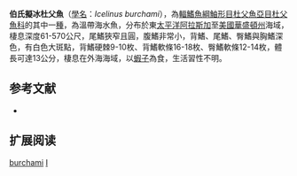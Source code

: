 {{Speciesbox
| name = 伯氏擬冰杜父魚
| image = 
| image_width = 250px
| status = NE
| status_system = IUCN3.1
| genus = Icelinus
| species = burchami
| authority = Evermann & Goldsborough, 1907
| synonyms = 
}}
'''伯氏擬冰杜父魚'''（[[學名|學名]]：''Icelinus burchami''），為[[輻鰭魚綱|輻鰭魚綱]][[鮋形目|鮋形目]][[杜父魚亞目|杜父魚亞目]][[杜父魚科|杜父魚科]]的其中一[[種|種]]，為溫帶海水魚，分布於東[[太平洋|太平洋]][[阿拉斯加|阿拉斯加]]至[[美國|美國]][[華盛頓州|華盛頓州]]海域，棲息深度61-570公尺，尾鰭狹窄且圓，腹鰭非常小，背鰭、尾鰭、臀鰭與胸鰭深色，有白色大斑點，背鰭硬棘9-10枚、背鰭軟條16-18枚、臀鰭軟條12-14枚，體長可達13公分，棲息在外海海域，以[[蝦子|蝦子]]為食，生活習性不明。

== 参考文献 ==
*{{FishBase_species|genus=Icelinus|species=burchami|year=2014|month=5}}

== 扩展阅读 ==
{{refbegin}}
{{wikispecies-inline|Icelinus burchami|伯氏擬冰杜父魚}}
{{refend}}
{{Taxonbar|from=Q5105213}}

[[Category:擬冰杜父魚屬|burchami]]
[[Category:1907年描述的魚類|I]]


{{鮋形目小作品}}